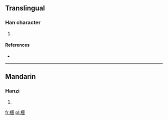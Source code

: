 ==Translingual==

===Han character===
{{Han char|rn=75|rad=木|as=14|sn=18|four=|canj=木田十戈 (DWJI)}}

# {{defn|Han|sort=木14}}

====References====
* {{Han ref|kx=0558.330|dkj=15731|hdz=21308.130|uh=6AB2|ud=27314}}

----

==Mandarin==

===Hanzi===
{{cmn-hanzi|pin=[[bīng]] ([[bing1]]), [[tuán]] ([[tuan2]])|wg=ping<sup>1</sup>, <sup>2</sup>}}

# {{defn|lang=cmn|sort=木14}}

[[fr:檲]]
[[pl:檲]]